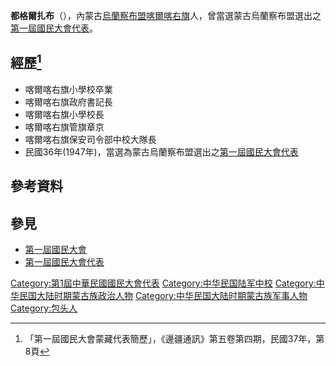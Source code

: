 '''都格爾扎布'''（{{bd|1890年代|約1898年|20世纪|？年|catIdx=D都}}），內蒙古[[烏蘭察布盟|烏蘭察布盟]][[喀爾喀右旗|喀爾喀右旗]]人，曾當選蒙古烏蘭察布盟選出之[[第一屆國民大會代表|第一屆國民大會代表]]。

== 經歷<ref>「第一屆國民大會蒙藏代表簡歷」，《邊疆通訊》第五卷第四期，民國37年，第8頁</ref> ==
*喀爾喀右旗小學校卒業
*喀爾喀右旗政府書記長
*喀爾喀右旗小學校長
*喀爾喀右旗管旗章京
*喀爾喀右旗保安司令部中校大隊長
*民國36年(1947年)，當選為蒙古烏蘭察布盟選出之[[第一屆國民大會代表|第一屆國民大會代表]]

==參考資料==
<div class="references-small">
<references />
</div>

==參見==
*[[第一屆國民大會|第一屆國民大會]]
*[[第一屆國民大會代表|第一屆國民大會代表]]

{{DEFAULTSORT:Du都}}
[[Category:第1屆中華民國國民大會代表|Category:第1屆中華民國國民大會代表]]
[[Category:中华民国陆军中校|Category:中华民国陆军中校]]
[[Category:中华民国大陆时期蒙古族政治人物|Category:中华民国大陆时期蒙古族政治人物]]
[[Category:中华民国大陆时期蒙古族军事人物|Category:中华民国大陆时期蒙古族军事人物]]
[[Category:包头人|Category:包头人]]